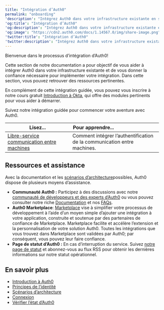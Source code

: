 ---
title: "Intégration d’Auth0"
permalink: "onboarding"
'description': "Intégrez Auth0 dans votre infrastructure existante en suivant le chemin B2B, B2C ou M2M."
'og:title': "Intégration d’Auth0"
'og:description': "Intégrez Auth0 dans votre infrastructure existante en suivant le chemin B2B, B2C ou M2M."
'og:image': "https://cdn2.auth0.com/docs/1.14567.0/img/share-image.png"
'twitter:title': "Intégration d’Auth0"
'twitter:description': "Intégrez Auth0 dans votre infrastructure existante en suivant le chemin B2B, B2C ou M2M."
---

Bienvenue dans le processus d’intégration d’Auth0!

Cette section de notre documentation a pour objectif de vous aider à intégrer Auth0 dans votre infrastructure existante et de vous donner la confiance nécessaire pour implémenter votre intégration. Dans cette section, vous pouvez retrouver des ressources pertinentes.

En complément de cette intégration guidée, vous pouvez vous inscrire à notre cours gratuit [Introduction à Okta](https://www.okta.com/training/introduction-to-okta-formerly-okta-basics), qui offre des modules pertinents pour vous aider à démarrer.

Suivez notre intégration guidée pour commencer votre aventure avec Auth0.

<table class="table"><thead>
<tr>
<th><strong>Lisez...</strong></th>
<th><strong>Pour apprendre...</strong>                                </th>
</tr>
</thead>
<tbody>
<tr>
<td><a href="/docs/docs/fr-ca/get-started/onboarding/self-service-m2m">Libre-service communication entre machines</a></td>
<td>Comment intégrer l’authentification de la communication entre machines.</td>
</tr>
</tbody>
</table>

## Ressources et assistance

Avec la documentation et les [scénarios d’architecture](/docs/fr-ca/get-started/architecture-scenarios)possibles, Auth0 dispose de plusieurs moyens d’assistance.

* **Communauté Auth0 :** Participez à des discussions avec notre [communauté de développeurs et des experts d’Auth0](https://community.auth0.com/) ou vous pouvez consulter notre riche [Documentation](https://auth0.com/docs) et nos [FAQs](https://community.auth0.com/c/faq).
* **Auth0 Marketplace**: [Marketplace](http://marketplace.auth0.com/) vise à simplifier votre processus de développement à l’aide d’un moyen simple d’ajouter une intégration à votre application, construite et soutenue par des partenaires de confiance de Marketplace. Marketplace facilite et accélère l’extension et la personnalisation de votre solution Auth0. Toutes les intégrations que vous trouvez dans Marketplace sont validées par Auth0; par conséquent, vous pouvez leur faire confiance.
* **Page de statut d’Auth0 :** En cas d’interruption du service. Suivez [notre page de statut](https://status.auth0.com/) et abonnez-vous au flux RSS pour obtenir les dernières informations sur notre statut opérationnel.

## En savoir plus

* [Introduction à Auth0](/docs/fr-ca/get-started/identity-fundamentals/introduction-to-auth0)
* [Principes de l’identité](/docs/fr-ca/get-started/identity-fundamentals)
* [Scénarios d’architecture](/docs/fr-ca/get-started/architecture-scenarios)
* [Connexion](/docs/fr-ca/authenticate/login)
* [Vérifier l’état d’Auth0](/docs/fr-ca/deploy-monitor/monitor/check-auth0-status)